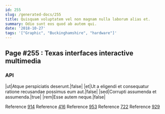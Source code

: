 ```yaml
---
id: 255
slug: /generated-docs/255
title: Quisquam voluptatem vel non magnam nulla laborum alias et.
summary: Odio sunt eos quod ab autem qui.
date: '2018-10-27'
tags: '["Graphic", "Buckinghamshire", "hardware"]'
---
```


## Page #255 : Texas interfaces interactive multimedia
### API

|ut|Atque perspiciatis deserunt.|false|
|et|Ut a eligendi et consequatur ratione recusandae possimus eum aut.|false|
|sed|Corrupti assumenda et assumenda.|true|
|rem|Esse autem neque.|false|

Reference [914](/generated-docs/914)
Reference [416](/generated-docs/416)
Reference [953](/generated-docs/953)
Reference [722](/generated-docs/722)
Reference [929](/generated-docs/929)



